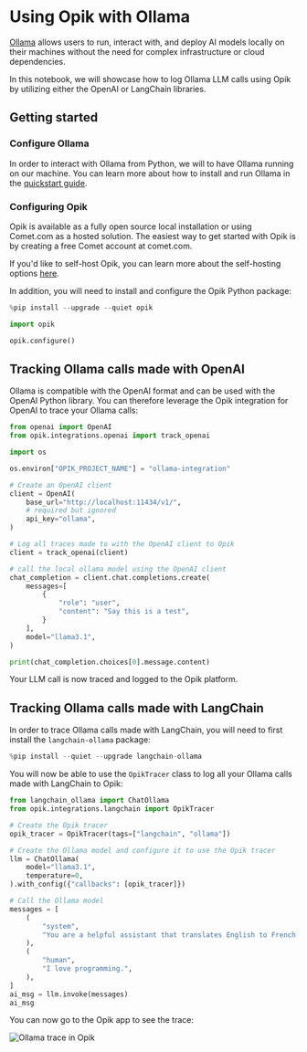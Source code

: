# Using Opik with Ollama

[Ollama](https://ollama.com/) allows users to run, interact with, and deploy AI models locally on their machines without the need for complex infrastructure or cloud dependencies.

In this notebook, we will showcase how to log Ollama LLM calls using Opik by utilizing either the OpenAI or LangChain libraries.

## Getting started

### Configure Ollama

In order to interact with Ollama from Python, we will to have Ollama running on our machine. You can learn more about how to install and run Ollama in the [quickstart guide](https://github.com/ollama/ollama/blob/main/README.md#quickstart).

### Configuring Opik

Opik is available as a fully open source local installation or using Comet.com as a hosted solution. The easiest way to get started with Opik is by creating a free Comet account at comet.com.

If you'd like to self-host Opik, you can learn more about the self-hosting options [here](https://www.comet.com/docs/opik/self-host/overview).

In addition, you will need to install and configure the Opik Python package:


```python
%pip install --upgrade --quiet opik

import opik

opik.configure()
```

## Tracking Ollama calls made with OpenAI

Ollama is compatible with the OpenAI format and can be used with the OpenAI Python library. You can therefore leverage the Opik integration for OpenAI to trace your Ollama calls:



```python
from openai import OpenAI
from opik.integrations.openai import track_openai

import os

os.environ["OPIK_PROJECT_NAME"] = "ollama-integration"

# Create an OpenAI client
client = OpenAI(
    base_url="http://localhost:11434/v1/",
    # required but ignored
    api_key="ollama",
)

# Log all traces made to with the OpenAI client to Opik
client = track_openai(client)

# call the local ollama model using the OpenAI client
chat_completion = client.chat.completions.create(
    messages=[
        {
            "role": "user",
            "content": "Say this is a test",
        }
    ],
    model="llama3.1",
)

print(chat_completion.choices[0].message.content)
```

Your LLM call is now traced and logged to the Opik platform.

## Tracking Ollama calls made with LangChain

In order to trace Ollama calls made with LangChain, you will need to first install the `langchain-ollama` package:


```python
%pip install --quiet --upgrade langchain-ollama
```

You will now be able to use the `OpikTracer` class to log all your Ollama calls made with LangChain to Opik:


```python
from langchain_ollama import ChatOllama
from opik.integrations.langchain import OpikTracer

# Create the Opik tracer
opik_tracer = OpikTracer(tags=["langchain", "ollama"])

# Create the Ollama model and configure it to use the Opik tracer
llm = ChatOllama(
    model="llama3.1",
    temperature=0,
).with_config({"callbacks": [opik_tracer]})

# Call the Ollama model
messages = [
    (
        "system",
        "You are a helpful assistant that translates English to French. Translate the user sentence.",
    ),
    (
        "human",
        "I love programming.",
    ),
]
ai_msg = llm.invoke(messages)
ai_msg
```

You can now go to the Opik app to see the trace:

![Ollama trace in Opik](https://raw.githubusercontent.com/comet-ml/opik/main/apps/opik-documentation/documentation/static/img/cookbook/ollama_cookbook.png)
